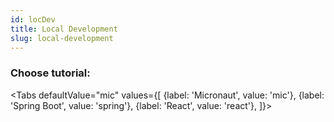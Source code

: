 ```yaml
---
id: locDev
title: Local Development
slug: local-development
---
```



### Choose tutorial:

<Tabs
    defaultValue="mic"
    values={[
        {label: 'Micronaut', value: 'mic'},
        {label: 'Spring Boot', value: 'spring'},
        {label: 'React', value: 'react'},
    ]}>
  <TabItem value="mic">
    <Micronaut />
  </TabItem>

  <TabItem value="spring">
    <Spring />
  </TabItem>

  <TabItem value="react">
    <JSReact />
  </TabItem>
</Tabs>
